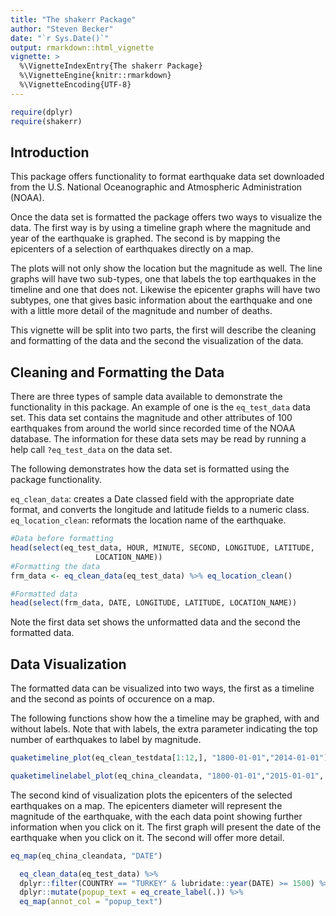 ```yaml
---
title: "The shakerr Package"
author: "Steven Becker"
date: "`r Sys.Date()`"
output: rmarkdown::html_vignette
vignette: >
  %\VignetteIndexEntry{The shakerr Package}
  %\VignetteEngine{knitr::rmarkdown}
  %\VignetteEncoding{UTF-8}
---
```


```r

require(dplyr)
require(shakerr)

```


## Introduction

This package offers functionality to format earthquake data set downloaded from
the U.S. National Oceanographic and Atmospheric Administration (NOAA).

Once the data set is formatted the package offers two ways to visualize the data.
The first way is by using a timeline graph where the magnitude and year of the
earthquake is graphed. The second is by mapping the epicenters of a selection 
of earthquakes directly on a map.

The plots will not only show the location but the magnitude as well. 
The line graphs will have two sub-types, one that labels the top earthquakes
in the timeline and one that does not. Likewise the epicenter graphs will
have two subtypes, one that gives basic information about the earthquake and
one with a little more detail of the magnitude and number of deaths.

This vignette will be split into two parts, the first will describe the
cleaning and formatting of the data and the second the visualization of the 
data.

## Cleaning and Formatting the Data

There are three types of sample data available to demonstrate the functionality
in this package. An example of one is the `eq_test_data` data set. This data 
set contains the magnitude and other attributes of 100 earthquakes from around 
the world since recorded time of the NOAA database. The information for these 
data sets may be read by running a help call `?eq_test_data` on the data set.

The following demonstrates how the data set is formatted using the package 
functionality.

`eq_clean_data`: creates a Date classed field with the appropriate date format,
and converts the longitude and latitude fields to a numeric class.
`eq_location_clean`: reformats the location name of the earthquake.

```r
#Data before formatting
head(select(eq_test_data, HOUR, MINUTE, SECOND, LONGITUDE, LATITUDE,
                   LOCATION_NAME))
#Formatting the data
frm_data <- eq_clean_data(eq_test_data) %>% eq_location_clean()

#Formatted data
head(select(frm_data, DATE, LONGITUDE, LATITUDE, LOCATION_NAME))


```

Note the first data set shows the unformatted data and the second the formatted
data.

## Data Visualization

The formatted data can be visualized into two ways, the first as a timeline and
the second as points of occurence on a map.

The following functions show how the a timeline may be graphed, with and 
without labels. Note that with labels, the extra parameter indicating the 
top number of earthquakes to label by magnitude.

```r

quaketimeline_plot(eq_clean_testdata[1:12,], "1800-01-01","2014-01-01")

```

```r

quaketimelinelabel_plot(eq_china_cleandata, "1800-01-01","2015-01-01", 3)

```

The second kind of visualization plots the epicenters of the selected 
earthquakes on a map. The epicenters diameter will represent the magnitude
of the earthquake, with the each data point showing further information when
you click on it. The first graph will present the date of the earthquake
when you click on it. The second will offer more detail.

```r

eq_map(eq_china_cleandata, "DATE")

```


```r

  eq_clean_data(eq_test_data) %>% 
  dplyr::filter(COUNTRY == "TURKEY" & lubridate::year(DATE) >= 1500) %>% 
  dplyr::mutate(popup_text = eq_create_label(.)) %>% 
  eq_map(annot_col = "popup_text")

```

